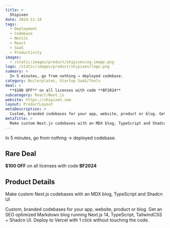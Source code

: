 ```yaml
---
title: >
  Shipixen
date: 2024-11-18
tags:
  - Deployment
  - Codebase
  - NextJs
  - React
  - SaaS
  - Productivity
images:
  - /static/images/product/shipixen/og-image.png
logo: /static/images/product/shipixen/logo.png
summary: >
  In 5 minutes, go from nothing → deployed codebase.
category: Boilerplates, Startup SaaS/Tools
deal: >
  **$100 OFF** on all licenses with code **BF2024**
subcategory: React/Next.js
website: https://shipixen.com
layout: ProductLayout
metaDescription: >
  Custom, branded codebases for your app, website, product or blog. Get an SEO optimized Markdown blog running Next.js 14, TypeScript, TailwindCSS + Shadcn UI. Deploy to Vercel with 1 click without touching the code.
metaTitle: >
  Make custom Next.js codebases with an MDX blog, TypeScript and Shadcn UI
---
```

In 5 minutes, go from nothing → deployed codebase.

## Rare Deal

**$100 OFF** on all licenses with code **BF2024**
## Product Details
Make custom Next.js codebases with an MDX blog, TypeScript and Shadcn UI

Custom, branded codebases for your app, website, product or blog. Get an SEO optimized Markdown blog running Next.js 14, TypeScript, TailwindCSS + Shadcn UI. Deploy to Vercel with 1 click without touching the code.
